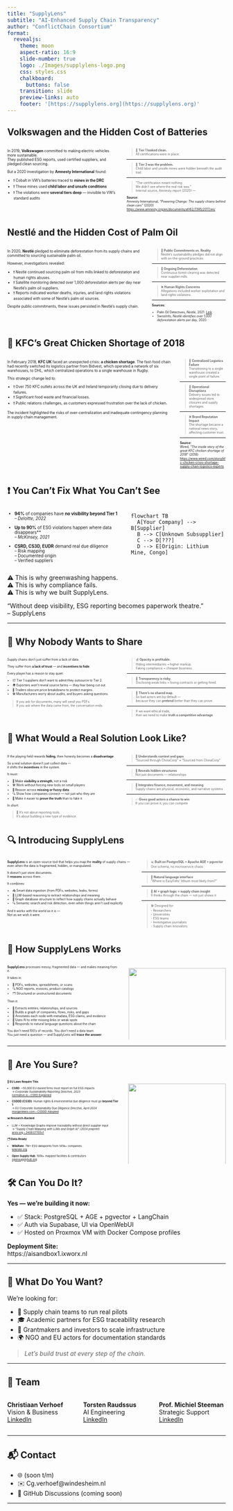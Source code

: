 ```yaml
---
title: "SupplyLens"
subtitle: "AI-Enhanced Supply Chain Transparency"
author: "ConflictChain Consortium"
format:
  revealjs:
    theme: moon
    aspect-ratio: 16:9
    slide-number: true
    logo: ./Images/supplylens-logo.png
    css: styles.css
    chalkboard:
      buttons: false
    transition: slide
    preview-links: auto
    footer: '[https://supplylens.org](https://supplylens.org)'
---
```


## Volkswagen and the Hidden Cost of Batteries

::: columns
::: {.column width="55%" style="font-size: 0.60em;"}

In 2019, **Volkswagen** committed to making electric vehicles more sustainable.  
They published ESG reports, used certified suppliers, and pledged clean sourcing.

But a 2020 investigation by **Amnesty International** found:

- ❗ Cobalt in VW’s batteries traced to **mines in the DRC**  
- ❗ These mines used **child labor and unsafe conditions**  
- ❗ The violations were **several tiers deep** — invisible to VW’s standard audits
:::

::: {.column width="45%" style="font-size: 0.50em;"}

> 🔶 **Tier 1 looked clean.**  
> All certifications were in place.

---

> 🔴 **Tier 3 was the problem.**  
> Child labor and unsafe mines were hidden beneath the audit trail.

---

> “The certification meant nothing.  
> We didn’t see where the real risk was.”  
> Internal source, Amnesty report (2020)
---

**Source:**  
Amnesty International, *“Powering Change: The supply chains behind clean cars”* (2020)  
[https://www.amnesty.org/en/documents/afr62/7395/2017/en/](https://www.amnesty.org/en/documents/afr62/7395/2017/en/)

:::
:::

## Nestlé and the Hidden Cost of Palm Oil

::: columns
::: {.column width="55%" style="font-size: 0.60em;"}

In 2020, **Nestlé** pledged to eliminate deforestation from its supply chains and committed to sourcing sustainable palm oil.

However, investigations revealed:

- ❗ Nestlé continued sourcing palm oil from mills linked to deforestation and human rights abuses.
- ❗ Satellite monitoring detected over 1,000 deforestation alerts per day near Nestlé's palm oil suppliers.
- ❗ Reports indicated worker deaths, injuries, and land rights violations associated with some of Nestlé's palm oil sources.

Despite public commitments, these issues persisted in Nestlé's supply chain.

:::

::: {.column width="45%" style="font-size: 0.50em;"}

> 🔶 **Public Commitments vs. Reality**  
> Nestlé's sustainability pledges did not align with on-the-ground practices.

---

> 🔴 **Ongoing Deforestation**  
> Continuous forest clearing was detected near supplier mills.

---

> ❌ **Human Rights Concerns**  
> Allegations included worker exploitation and land rights violations.

---

**Sources:**

- Palm Oil Detectives, *Nestlé*, 2021. [Link](https://palmoildetectives.com/2021/02/09/nestle/)
- SwissInfo, *Nestlé identifies over 1,000 deforestation alerts per day*, 2020.

:::
:::



## 🍗 KFC's Great Chicken Shortage of 2018

::: columns
::: {.column width="55%" style="font-size: 0.60em;"}

In February 2018, **KFC UK** faced an unexpected crisis: **a chicken shortage**. The fast-food chain had recently switched its logistics partner from Bidvest, which operated a network of six warehouses, to DHL, which centralized operations to a single warehouse in Rugby.

This strategic change led to:

- ❗ Over 750 KFC outlets across the UK and Ireland temporarily closing due to delivery failures.
- ❗ Significant food waste and financial losses.
- ❗ Public relations challenges, as customers expressed frustration over the lack of chicken.

The incident highlighted the risks of over-centralization and inadequate contingency planning in supply chain management.

:::

::: {.column width="45%" style="font-size: 0.50em;"}

> 🔶 **Centralized Logistics Failure**  
> Transitioning to a single warehouse created a single point of failure.

---

> 🔴 **Operational Disruptions**  
> Delivery issues led to widespread store closures and supply shortages.

---

> ❌ **Brand Reputation Impact**  
> The shortage became a national news story, affecting customer trust.

---

**Source:**  
Wired, *“The inside story of the great KFC chicken shortage of 2018”* (2018)  
[https://www.wired.com/story/kfc-chicken-crisis-shortage-supply-chain-logistics-experts](https://www.wired.com/story/kfc-chicken-crisis-shortage-supply-chain-logistics-experts)

:::
:::


## ❗ You Can't Fix What You Can't See

::: columns
::: {.column width="50%" style="font-size: 0.7em;"}

- **94%** of companies have **no visibility beyond Tier 1**  
  _– Deloitte, 2022_

- **Up to 90%** of ESG violations happen where data disappears**  
  _– McKinsey, 2021_

- **CSRD, CS3D, EUDR** demand real due diligence  
  – Risk mapping  
  – Documented origin  
  – Verified suppliers

:::

::: {.column width="50%"}

```mermaid
flowchart TB
  A[Your Company] --> B[Supplier]
  B --> C[Unknown Subsupplier]
  C --> D[???]
  D --> E[Origin: Lithium Mine, Congo]
 
```

:::
:::

::: footer 
⚠️ This is why greenwashing happens.  
⚠️ This is why compliance fails.  
⚠️ This is why we built SupplyLens.
:::


::: footer
“Without deep visibility, ESG reporting becomes paperwork theatre.”  
– SupplyLens
:::

---

## 🤫 Why Nobody Wants to Share

::: columns
::: {.column width="55%" style="font-size: 0.50em;"}

Supply chains don’t just suffer from a lack of data.

They suffer from **a lack of trust** — and **incentives to hide**.

Every player has a reason to stay quiet:

- 📦 Tier 1 suppliers don’t want to admit they outsource to Tier 2.
- 🌍 Exporters won’t reveal source farms — they fear being cut out.
- 🏢 Traders obscure price breakdowns to protect margins.
- 🛠 Manufacturers worry about audits, and buyers asking questions.

> If you ask for documents, many will send you PDFs.  
> If you ask where the data came from, the conversation ends.

:::

::: {.column width="45%" style="font-size: 0.50em;"}

> 💰 **Opacity is profitable.**  
> Hiding intermediaries = higher markup.  
> Faking compliance = cheaper business.

---

> 🧨 **Transparency is risky.**  
> Disclosing weak links = losing contracts or getting fined.

---

> 🤷 **There’s no shared map.**  
> So bad actors win by default —  
> because they can **pretend** better than they can prove.

---

> If we want ethical trade,  
> then we need to make **truth a competitive advantage**.

:::
:::

## 🧩 What Would a Real Solution Look Like?

::: columns
::: {.column width="55%" style="font-size: 0.50em;"}

If the playing field rewards **hiding**, then honesty becomes a **disadvantage**.

So a real solution doesn’t just collect data —  
it shifts the **incentives** in the system.

It must:

- 🧭 Make **visibility a strength**, not a risk
- 🛠 Work without forcing new tools on small players
- 🧠 Reason across **missing or fuzzy data**
- 🔍 Show how companies connect — not just who they are
- 🧾 Make it easier to **prove the truth** than to fake it

In short:

> 🧱 It’s not about reporting tools.  
> It’s about building a new type of evidence.

:::

::: {.column width="45%" style="font-size: 0.50em;"}

> 🧠 **Understands context and gaps**  
> “Sourced through ChinaCorp” ≠ “Sourced from ChinaCorp”

---

> 🔗 **Reveals hidden structures**  
> Not just documents — relationships

---

> 🧩 **Integrates finance, movement, and meaning**  
> Supply chains are physical, economic, and narrative systems

---

> ✅ **Gives good actors a chance to win**  
> If you can prove it, you can compete

:::
:::


## 🔍 Introducing SupplyLens

::: columns
::: {.column width="55%" style="font-size: 0.50em;"}

**SupplyLens** is an open-source tool that helps you map the **reality** of supply chains —  
even when the data is fragmented, hidden, or manipulated.

It doesn’t just store documents.  
It **reasons** across them.

It combines:

- 📥 Smart data ingestion (from PDFs, websites, leaks, forms)
- 🧠 LLM-based reasoning to extract relationships and meaning
- 🔗 Graph database structure to reflect how supply chains actually behave
- 🔍 Semantic search and risk detection, even when things aren't said explicitly

And it works with the world as it is —  
Not as we wish it were.

:::

::: {.column width="45%" style="font-size: 0.50em;"}

> 📊 **Built on PostgreSQL + Apache AGE + pgvector**  
> One schema, no microservice chaos

---

> 💬 **Natural language interface**  
> “Where is EasyFiets’ lithium most likely from?”

---

> 🧠 **AI + graph logic = supply chain insight**  
> It thinks through the chain — not just shows it

---

> 🛠 Designed for:  
> - Researchers  
> - Universities  
> - ESG teams  
> - Investigative journalists  
> - Supply chain innovators

:::
:::


## 🧠 How SupplyLens Works

::: columns
::: {.column width="55%" style="font-size: 0.50em;"}

**SupplyLens** processes messy, fragmented data — and makes meaning from it.

It takes in:

- 📄 PDFs, websites, spreadsheets, or scans  
- 🔍 NGO reports, invoices, product catalogs  
- 🗂 Structured or unstructured documents

Then it:

- 🧠 Extracts entities, relationships, and sources  
- 🔗 Builds a graph of companies, flows, risks, and gaps  
- 🧾 Annotates each node with metadata, ESG claims, and evidence  
- 🧭 Uses AI to infer missing links or weak spots  
- 💬 Responds to natural language questions about the chain

You don’t need 100's of records. You don’t need a data team.  
You just need a question — and SupplyLens will **trace the answer**.

:::

::: {.column width="45%"}
![](Images/SupplyLens.jpeg){width="100%"}


:::
:::


---

## 🧠 Are You Sure?

::: columns
::: {.column width="55%" style="font-size: 0.45em;"}

**📜 EU Laws Require This**

- **CSRD**: ~50,000 EU-based firms must report on full ESG impacts  
  → _Corporate Sustainability Reporting Directive, 2023_  
  [normative.io › CSRD Explained](https://normative.io/insight/csrd-explained)

- **CSDDD (CS3D)**: Human rights & environmental due diligence must go **beyond Tier 1**  
  → _EU Corporate Sustainability Due Diligence Directive, April 2024_  
  [morganlewis.com › CSDDD Adopted](https://www.morganlewis.com/pubs/2024/04/corporate-due-diligence-eu-supply-chain-directive-adopted-against-all-odds)

**📊 Research-Backed**

- LLM + Knowledge Graphs improve traceability without direct supplier input  
  → _“Supply Chain Mapping with LLMs and Graph AI” (2024 preprint)_  
  [arxiv.org › 2408.07705v1](https://arxiv.org/html/2408.07705v1)

**🗂️ Data-Ready**

- **WikiRate**: 7M+ ESG datapoints from 145k+ companies  
  [wikirate.org](https://wikirate.org)

- **Open Supply Hub**: 100k+ mapped facilities & contributors  
  [opensupplyhub.org](https://opensupplyhub.org)

:::

::: {.column width="45%"}
![](Images/ReportingStandards.png){width="100%"}
![](Images/CorpSustainability.webp){width="100%"}

:::
:::



## 🛠️ Can You Do It?

**Yes — we’re building it now:**

- ✅ Stack: PostgreSQL + AGE + pgvector + LangChain  
- ✅ Auth via Supabase, UI via OpenWebUI  
- ✅ Hosted on Proxmox VM with Docker Compose profiles  

**Deployment Site:**  
https://aisandbox1.ixworx.nl

---

## 🙋 What Do You Want?

We’re looking for:

- 🏢 Supply chain teams to run real pilots  
- 🎓 Academic partners for ESG traceability research  
- 💸 Grantmakers and investors to scale infrastructure  
- 🌍 NGO and EU actors for documentation standards

> _Let's build trust at every step of the chain._

---

## 👥 Team

::: columns
::: {.column width="33%"}
**Christiaan Verhoef**  
Vision & Business  
[LinkedIn](https://www.linkedin.com/in/christiaanverhoef/)
:::
::: {.column width="33%"}
**Torsten Raudssus**  
AI Engineering  
[LinkedIn](https://www.linkedin.com/in/raudssus/)
:::
::: {.column width="33%"}
**Prof. Michiel Steeman**  
Strategic Support  
[LinkedIn](https://www.linkedin.com/in/michielsteeman/)
:::
:::

---

## 📬 Contact

- 🌐 (soon t/m)  
- ✉️ Cg.verhoef@windesheim.nl
- 💬 GitHub Discussions (coming soon)

---


